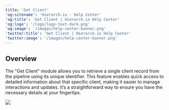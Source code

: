 ```yaml
---
title: 'Get Client'
'og:sitename': 'Hierarch.io - Help Center'
'og:title': 'Get Client | Hierarch.io Help Center'
'og:logo': '/logo/logo-text-dark.png'
'og:image': '/images/help-center-banner.png'
'twitter:title': 'Get Client | Hierarch.io Help Center'
'twitter:image': '/images/help-center-banner.png'
---
```


## Overview

The "Get Client" module allows you to retrieve a single client record from the pipeline using its unique identifier. This feature enables quick access to detailed information about that specific client, making it easier to manage interactions and updates. It’s a straightforward way to ensure you have the necessary details at your fingertips.

![](/images/workflows/get_client001.png)